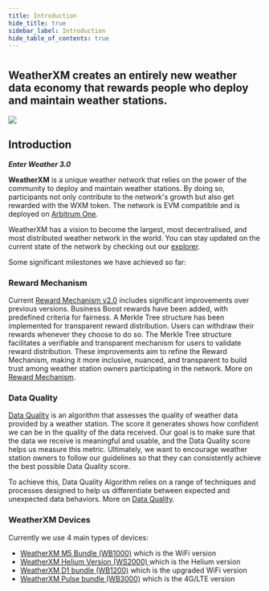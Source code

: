 ```yaml
---
title: Introduction
hide_title: true
sidebar_label: Introduction
hide_table_of_contents: true
---
```



<div class="row">
  <div class="col col--8">
      <h1></h1>
      <h2 className="subtitle">WeatherXM creates an entirely new weather data economy that rewards people who deploy and maintain weather stations.</h2>
  </div>
</div>

<div class="control">
  <img src={useBaseUrl("/img/introduction/wxm-network-banner.svg")} />
</div>

## Introduction
***Enter Weather 3.0***

**WeatherXM** is a unique weather network that relies on the power of the community to deploy and maintain weather stations.
By doing so, participants not only contribute to the network's growth but also get rewarded with the WXM token.
The network is EVM compatible and is deployed on [Arbitrum One](https://arbiscan.io/token/0xb6093b61544572ab42a0e43af08abafd41bf25a6). 

WeatherXM has a vision to become the largest, most decentralised, and most distributed weather network in the world.
You can stay updated on the current state of the network by checking out our [explorer](https://explorer.weatherxm.com).

Some significant milestones we have achieved so far:

### Reward Mechanism
Current [Reward Mechanism v2.0](/rewards/reward-mechanism) includes significant improvements over previous versions.
Business Boost rewards have been added, with predefined criteria for fairness.
A Merkle Tree structure has been implemented for transparent reward distribution.
Users can withdraw their rewards whenever they choose to do so.
The Merkle Tree structure facilitates a verifiable and transparent mechanism for users to validate reward distribution.
These improvements aim to refine the Reward Mechanism, making it more inclusive, nuanced, and transparent to build trust among weather station owners participating in the network.
More on [Reward Mechanism](/rewards/reward-mechanism).

### Data Quality
[Data Quality](/rewards/quality-of-data) is an algorithm that assesses the quality of weather data provided by a weather station. The score it generates shows how confident we can be in the quality of the data received. Our goal is to make sure that the data we receive is meaningful and usable, and the Data Quality  score helps us measure this metric. Ultimately, we want to encourage weather station owners to follow our guidelines so that they can consistently achieve the best possible Data Quality score.

To achieve this, Data Quality Algorithm  relies on a range of techniques and processes designed to help us differentiate between expected and unexpected data behaviors.
More on [Data Quality](/rewards/quality-of-data).

### WeatherXM Devices
Currently we use 4 main types of devices:
- [WeatherXM M5 Bundle (WB1000)](/wxm-devices/m5/introduction) which is the WiFi version
- [WeatherXM Helium Version (WS2000) ](/wxm-devices/helium/introduction) which is the Helium version
- [WeatherXM D1 bundle (WB1200)](/wxm-devices/d1/introduction) which is the upgraded WiFi version
- [WeatherXM Pulse bundle (WB3000)](/wxm-devices/pulse/introduction) which is the 4G/LTE version










